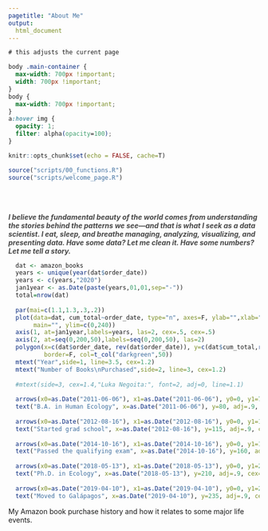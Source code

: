 ```yaml
---
pagetitle: "About Me"
output: 
  html_document
---
```

<!--
<style>
.main-container {
  width: auto;
  max-width: 700 !important;
  margins: auto;
}
</style>



good themes: Good ones: simplex, yeti, lumen
<body style="width:50%;align:center">
Best websites for building rmarkdown github pages:
https://jules32.github.io/rmarkdown-website-tutorial/basic_workflow.html
https://bookdown.org/yihui/rmarkdown/html-document.html#appearance_and_style
Icons: https://fontawesome.com/v4.7.0/cheatsheet/
https://holtzy.github.io/Pimp-my-rmd/
--> 


```css

# this adjusts the current page

body .main-container {
  max-width: 700px !important;
  width: 700px !important;
}
body {
  max-width: 700px !important;
}
a:hover img {
  opacity: 1;
  filter: alpha(opacity=100);
}
```




```r
knitr::opts_chunk$set(echo = FALSE, cache=T)
```

```r
source("scripts/00_functions.R")
source("scripts/welcome_page.R")
```

<br>
<br>
<p><b style="opacity:0.8">
*I believe the fundamental beauty of the world comes from understanding the stories behind the patterns we see—and that is what I seek as a data scientist. I eat, sleep, and breathe managing, analyzing, visualizing, and presenting data. Have some data? Let me clean it. Have some numbers? Let me tell a story.*
<br>
</b></p>

<a href="personal-scrape.html" style="border:0;">
```r
  dat <- amazon_books
  years <- unique(year(dat$order_date))
  years <- c(years,"2020")
  jan1year <- as.Date(paste(years,01,01,sep="-"))
  total=nrow(dat)
  
  par(mai=c(1.1,1.3,.3,.2))
  plot(data=dat, cum_total~order_date, type="n", axes=F, ylab="",xlab="", xlim=c(min(jan1year),as.Date("2020-01-01")),
       main="", ylim=c(0,240))
  axis(1, at=jan1year,labels=years, las=2, cex=.5, cex=.5)
  axis(2, at=seq(0,200,50),labels=seq(0,200,50), las=2)
  polygon(x=c(dat$order_date, rev(dat$order_date)), y=c(dat$cum_total,rep(0,total)),
          border=F, col=t_col("darkgreen",50))
  mtext("Year",side=1, line=3.5, cex=1.2)
  mtext("Number of Books\nPurchased",side=2, line=3, cex=1.2)
  
  #mtext(side=3, cex=1.4,"Luka Negoita:", font=2, adj=0, line=1.1)
  
  arrows(x0=as.Date("2011-06-06"), x1=as.Date("2011-06-06"), y0=0, y1=70, length=.1, lwd=2) # graduated college
  text("B.A. in Human Ecology", x=as.Date("2011-06-06"), y=80, adj=.9, cex=.7)
  
  arrows(x0=as.Date("2012-08-16"), x1=as.Date("2012-08-16"), y0=0, y1=105, length=.1, lwd=2) # graduated college
  text("Started grad school", x=as.Date("2012-08-16"), y=115, adj=.9, cex=.7)
  
  arrows(x0=as.Date("2014-10-16"), x1=as.Date("2014-10-16"), y0=0, y1=150, length=.1, lwd=2) # graduated college
  text("Passed the qualifying exam", x=as.Date("2014-10-16"), y=160, adj=.9, cex=.7)
  
  arrows(x0=as.Date("2018-05-13"), x1=as.Date("2018-05-13"), y0=0, y1=200, length=.1, lwd=2) # graduated college
  text("Ph.D. in Ecology", x=as.Date("2018-05-13"), y=210, adj=.9, cex=.7)
  
  arrows(x0=as.Date("2019-04-10"), x1=as.Date("2019-04-10"), y0=0, y1=225, length=.1, lwd=2) # graduated college
  text("Moved to Galápagos", x=as.Date("2019-04-10"), y=235, adj=.9, cex=.7)

```
</a>
<div class="caption">

My Amazon book purchase history and how it relates to some major life events.

</div>


<!--
```r
jobs <- c("Ecologist and Biostatistician\nCharles Darwin Foundation, Galapagos Islands, Ecuador","Freelance Data Scientist","Senior Research Analyst\nThe Research Foundation for SUNY, Syracuse, NY","Founder and CEO\nHabitU Lab, LLC, Syracuse, NY")
roles <- c("• Designed research studies and analyzed environmental data using Bayesian, regression, model selection, and time-series analysis to improve the success of environmental conservation programs\n• Generated data visualizations, infographics, and technical reports for communicating results to stakeholders and general public\n• Built a culture of learning by bringing staff together in joint educational and community-building experiences\n• Built and maintained online dashboards with R-Shiny for managing, visualizing, and analyzing financial and ecological data",
"•Led four major research programs at two universities, executing all technical design, data collection, and data analyses\n•Funded ten grants, fellowships, or crowdfunds totaling over $175,000\n•Designed the research for a study to test effectiveness of an app designed to help people reduce stress\n•Published three peer-reviewed publications and numerous conference presentations and technical reports
", 
"•Conducted statistical analyses on environmental data from studies completed in the Galapagos islands\n•Generated graphical and tabular summaries of analyses, and produced narrative of the statistical methods and interpretations of results",
"•Led a development team to build an app designed to help people reduce stress by combining a habit-tracking system with behavioral psychology\n•Bootstrapped the tech startup through early growth stages by using the lean startup philosophy, consulting with mentors, and participating in business incubators and competitions.")
test <- tibble(jobs,roles)
```

```r
#pander::pander(test, justify="left")
```


<div class="column-left">

### Experience

<b>Oct 2017 – Current</b>

<b>May 2010 – May 2018</b>

<b>Dec 2017 – Mar 2018</b>

<b>Sept 2015 – Jan 2018</b>

```r
#head(mtcars)
```
</div>
--> 

